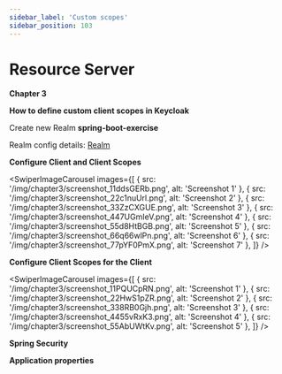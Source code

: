 ```yaml
---
sidebar_label: 'Custom scopes'
sidebar_position: 103
---
```



# Resource Server

**Chapter 3**


**How to define custom client scopes in Keycloak**

Create new Realm **spring-boot-exercise**

Realm config details: [Realm](Realm.html)

**Configure Client and Client Scopes**

<SwiperImageCarousel
  images={[
    { src: '/img/chapter3/screenshot_11ddsGERb.png', alt: 'Screenshot 1' },
    { src: '/img/chapter3/screenshot_22c1nuUrl.png', alt: 'Screenshot 2' },
    { src: '/img/chapter3/screenshot_33ZzCXGUE.png', alt: 'Screenshot 3' },
    { src: '/img/chapter3/screenshot_447UGmIeV.png', alt: 'Screenshot 4' },
    { src: '/img/chapter3/screenshot_55d8HtBGB.png', alt: 'Screenshot 5' },
    { src: '/img/chapter3/screenshot_66q66wlPn.png', alt: 'Screenshot 6' },
    { src: '/img/chapter3/screenshot_77pYF0PmX.png', alt: 'Screenshot 7' },
  ]} />

**Configure Client Scopes for the Client**

<SwiperImageCarousel
  images={[
    { src: '/img/chapter3/screenshot_11PQUCpRN.png', alt: 'Screenshot 1' },
    { src: '/img/chapter3/screenshot_22HwS1pZR.png', alt: 'Screenshot 2' },
    { src: '/img/chapter3/screenshot_338RB0Gjh.png', alt: 'Screenshot 3' },
    { src: '/img/chapter3/screenshot_4455vRxK3.png', alt: 'Screenshot 4' },
    { src: '/img/chapter3/screenshot_55AbUWtKv.png', alt: 'Screenshot 5' },
  ]} />

**Spring Security**


<ShikiCodeBlock language="java" theme="catppuccin-frappe"
                source="https://raw.githubusercontent.com/stokilo/keycloack-docs/refs/heads/main/chapters/chapter3-custom-scopes/src/main/java/org/sstec/resourceserver/SecurityConfig.java" />



**Application properties**

<ShikiCodeBlock language="properties" theme="catppuccin-frappe"
                source="https://raw.githubusercontent.com/stokilo/keycloack-docs/refs/heads/main/chapters/chapter3-custom-scopes/src/main/resources/application.properties" />

